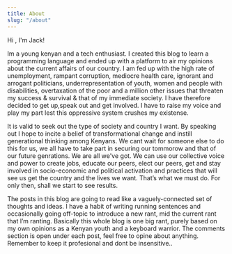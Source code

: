 ```yaml
---
title: About
slug: "/about"
---
```


Hi , I'm Jack!

Im a young kenyan and a tech enthusiast. I created this blog to learn a programming language and ended up
with a platform to air my opinions about the current affairs of our country. I am fed up with the high rate of unemployment,
rampant corruption, mediocre health care, ignorant and arrogant politicians, underrepresentation of youth, women and
people with disabilities, overtaxation of the poor and a million other issues that threaten my success & survival &
that of my immediate society. I have therefore decided to get up,speak out and get involved. I have to raise my voice and
play my part lest this oppressive system crushes my existense.

It is valid to seek out the type of society and country I want. By speaking out I hope to incite a belief of transformational change and
instill generational thinking among Kenyans. We cant wait for someone else to do this for us, we all have to take part in securing our
tommorow and that of our future genrations. We are all we've got. We can use our collective voice and power to create jobs, educate our peers,
elect our peers, get and stay involved in socio-economic and political activation and practices that will see us get the country and the lives we want.
That’s what we must do. For only then, shall we start to see results.

The posts in this blog are going to read like a vaguely-connected set
of thoughts and ideas. I have a habit of writing running sentences and
occasionally going off-topic to introduce a new rant, mid the current
rant that I’m ranting. Basically this whole blog is one big rant,
purely based on my own opinions as a Kenyan youth and a keyboard
warrior. The comments section is open under each post, feel free to
opine about anything. Remember to keep it profesional and dont be
insensitive..
